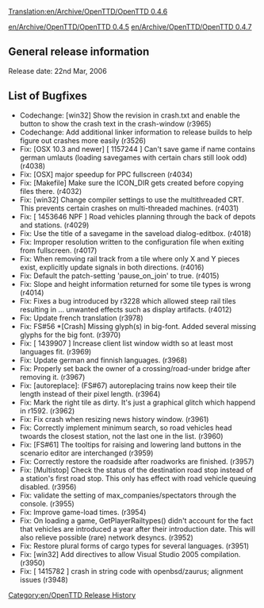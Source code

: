 [[Translation:en/Archive/OpenTTD/OpenTTD 0.4.6]]
[[Category:en/OpenTTD Release History]]

[[en/Archive/OpenTTD/OpenTTD 0.4.5]] [[en/Archive/OpenTTD/OpenTTD 0.4.7]]

==General release information==
Release date: 22nd Mar, 2006

==List of Bugfixes==
*Codechange: [win32] Show the revision in crash.txt and enable the button to show the crash text in the crash-window (r3965)
*Codechange: Add additional linker information to release builds to help figure out crashes more easily (r3526)
*Fix: [OSX 10.3 and newer] [ 1157244 ] Can't save game if name contains german umlauts (loading savegames with certain chars still look odd) (r4038)
*Fix: [OSX] major speedup for PPC fullscreen (r4034)
*Fix: [Makefile] Make sure the ICON_DIR gets created before copying files there. (r4032)
*Fix: [win32] Change compiler settings to use the multithreaded CRT. This prevents certain crashes on multi-threaded machines. (r4031)
*Fix: [ 1453646 NPF ] Road vehicles planning through the back of depots and stations. (r4029)
*Fix: Use the title of a savegame in the saveload dialog-editbox. (r4018)
*Fix: Improper resolution written to the configuration file when exiting from fullscreen. (r4017)
*Fix: When removing rail track from a tile where only X and Y pieces exist, explicitly update signals in both directions. (r4016)
*Fix: Default the patch-setting 'pause_on_join' to true. (r4015)
*Fix: Slope and height information returned for some tile types is wrong (r4014)
*Fix: Fixes a bug introduced by r3228 which allowed steep rail tiles resulting in ... unwanted effects such as display artifacts. (r4012)
*Fix: Update french translation (r3978)
*Fix: FS#56 *[Crash] Missing glyph(s) in big-font. Added several missing glyphs for the big font. (r3970)
*Fix: [ 1439907 ] Increase client list window width so at least most languages fit. (r3969)
*Fix: Update german and finnish languages. (r3968)
*Fix: Properly set back the owner of a crossing/road-under bridge after removing it. (r3967)
*Fix: [autoreplace]: (FS#67) autoreplacing trains now keep their tile length instead of their pixel length. (r3964)
*Fix: Mark the right tile as dirty. It's just a graphical glitch which happend in r1592. (r3962)
*Fix: Fix crash when resizing news history window. (r3961)
*Fix: Correctly implement minimum search, so road vehicles head twoards the closest station, not the last one in the list. (r3960)
*Fix: [FS#61] The tooltips for raising and lowering land buttons in the scenario editor are interchanged (r3959)
*Fix: Correctly restore the roadside after roadworks are finished. (r3957)
*Fix: [Multistop] Check the status of the destination road stop instead of a station's first road stop. This only has effect with road vehicle queuing disabled. (r3956)
*Fix: validate the setting of max_companies/spectators through the console. (r3955)
*Fix: Improve game-load times. (r3954)
*Fix: On loading a game, GetPlayerRailtypes() didn't account for the fact that vehicles are introduced a year after their introduction date. This will also relieve possible (rare) network desyncs. (r3952)
*Fix: Restore plural forms of cargo types for several languages. (r3951)
*Fix: [win32] Add directives to allow Visual Studio 2005 compilation. (r3950)
*Fix: [ 1415782 ] crash in string code with openbsd/zaurus; alignment issues (r3948)